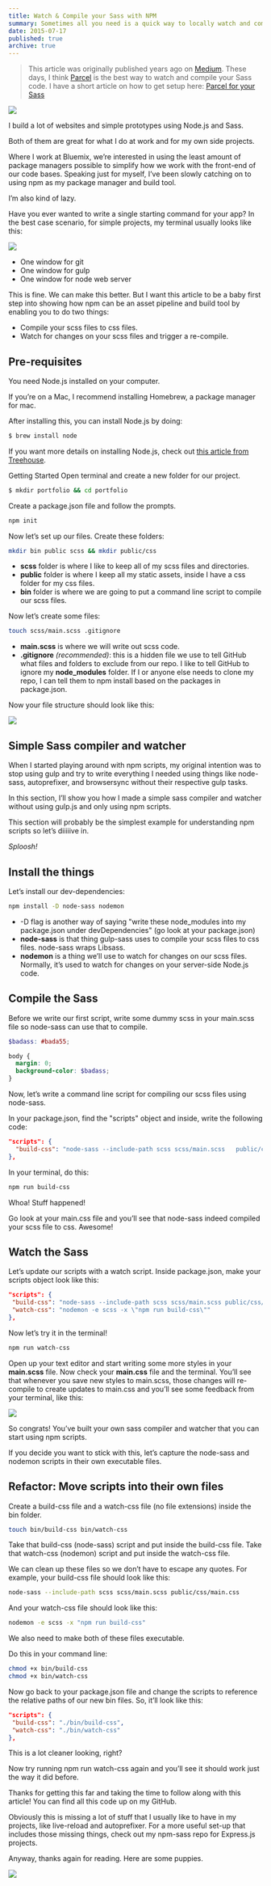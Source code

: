 ```yaml
---
title: Watch & Compile your Sass with NPM
summary: Sometimes all you need is a quick way to locally watch and compile your SCSS styles. If you're already using Node.js and NPM for your local environment, then using NPM scripts is one of the best ways to get a minimal setup up and running.
date: 2015-07-17
published: true
archive: true
---
```



> This article was originally published years ago on [Medium](https://medium.com/@brianhan/watch-compile-your-sass-with-npm-9ba2b878415b).
> These days, I think [Parcel](https://parceljs.org/) is the best way to watch and compile your Sass code.
> I have a short article on how to get setup here: [Parcel for your Sass](/2018-12-18-parcel-sass/)

<img src={npmImgUrl} />

I build a lot of websites and simple prototypes using Node.js and Sass.

Both of them are great for what I do at work and for my own side projects.

Where I work at Bluemix, we’re interested in using the least amount of package managers possible to simplify how we work with the front-end of our code bases. Speaking just for myself, I’ve been slowly catching on to using npm as my package manager and build tool.

I’m also kind of lazy.

Have you ever wanted to write a single starting command for your app? In the best case scenario, for simple projects, my terminal usually looks like this:

<img src={terminalImgUrl} />

- One window for git
- One window for gulp
- One window for node web server

This is fine. We can make this better. But I want this article to be a baby first step into showing how npm can be an asset pipeline and build tool by enabling you to do two things:

- Compile your scss files to css files.
- Watch for changes on your scss files and trigger a re-compile.

## Pre-requisites

You need Node.js installed on your computer.

If you’re on a Mac, I recommend installing Homebrew, a package manager for mac.

After installing this, you can install Node.js by doing:

```bash
$ brew install node
```

If you want more details on installing Node.js, check out [this article from Treehouse](http://blog.teamtreehouse.com/install-node-js-npm-mac).

Getting Started Open terminal and create a new folder for our project.

```bash
$ mkdir portfolio && cd portfolio
```

Create a package.json file and follow the prompts.

```bash
npm init
```

Now let’s set up our files. Create these folders:

```bash
mkdir bin public scss && mkdir public/css
```

- **scss** folder is where I like to keep all of my scss files and directories.
- **public** folder is where I keep all my static assets, inside I have a css folder for my css files.
- **bin** folder is where we are going to put a command line script to compile our scss files.

Now let’s create some files:

```bash
touch scss/main.scss .gitignore
```

- **main.scss** is where we will write out scss code.
- **.gitignore** _(recommended)_: this is a hidden file we use to tell GitHub what files and folders to exclude from our repo. I like to tell GitHub to ignore my **node_modules** folder. If I or anyone else needs to clone my repo, I can tell them to npm install based on the packages in package.json.

Now your file structure should look like this:

<img src={fileStructureImgUrl} />

## Simple Sass compiler and watcher

When I started playing around with npm scripts, my original intention was to stop using gulp and try to write everything I needed using things like node-sass, autoprefixer, and browsersync without their respective gulp tasks.

In this section, I’ll show you how I made a simple sass compiler and watcher without using gulp.js and only using npm scripts.

This section will probably be the simplest example for understanding npm scripts so let’s diiiiive in.

_Sploosh!_

## Install the things

Let’s install our dev-dependencies:

```bash
npm install -D node-sass nodemon
```

- -D flag is another way of saying "write these node_modules into my package.json under devDependencies" (go look at your package.json)
- **node-sass** is that thing gulp-sass uses to compile your scss files to css files. node-sass wraps Libsass.
- **nodemon** is a thing we’ll use to watch for changes on our scss files. Normally, it’s used to watch for changes on your server-side Node.js code.

## Compile the Sass

Before we write our first script, write some dummy scss in your main.scss file so node-sass can use that to compile.

```scss
$badass: #bada55;

body {
  margin: 0;
  background-color: $badass;
}
```

Now, let’s write a command line script for compiling our scss files using node-sass.

In your package.json, find the "scripts" object and inside, write the following code:

```json
"scripts": {
  "build-css": "node-sass --include-path scss scss/main.scss   public/css/main.css"
},
```

In your terminal, do this:

```bash
npm run build-css
```

Whoa! Stuff happened!

Go look at your main.css file and you’ll see that node-sass indeed compiled your scss file to css. Awesome!

## Watch the Sass

Let’s update our scripts with a watch script. Inside package.json, make your scripts object look like this:

```json
"scripts": {
 "build-css": "node-sass --include-path scss scss/main.scss public/css/main.css",
 "watch-css": "nodemon -e scss -x \"npm run build-css\""
},
```

Now let’s try it in the terminal!

```bash
npm run watch-css
```

Open up your text editor and start writing some more styles in your **main.scss** file. Now check your **main.css** file and the terminal. You’ll see that whenever you save new styles to main.scss, those changes will re-compile to create updates to main.css and you’ll see some feedback from your terminal, like this:

<img src={npmRunWatchCssImgUrl} />

So congrats! You’ve built your own sass compiler and watcher that you can start using npm scripts.

If you decide you want to stick with this, let’s capture the node-sass and nodemon scripts in their own executable files.

## Refactor: Move scripts into their own files

Create a build-css file and a watch-css file (no file extensions) inside the bin folder.

```bash
touch bin/build-css bin/watch-css
```

Take that build-css (node-sass) script and put inside the build-css file.
Take that watch-css (nodemon) script and put inside the watch-css file.

We can clean up these files so we don’t have to escape any quotes. For example, your build-css file should look like this:

```bash
node-sass --include-path scss scss/main.scss public/css/main.css
```

And your watch-css file should look like this:

```bash
nodemon -e scss -x "npm run build-css"
```

We also need to make both of these files executable.

Do this in your command line:

```bash
chmod +x bin/build-css
chmod +x bin/watch-css
```

Now go back to your package.json file and change the scripts to reference the relative paths of our new bin files. So, it’ll look like this:

```json
"scripts": {
 "build-css": "./bin/build-css",
 "watch-css": "./bin/watch-css"
},
```

This is a lot cleaner looking, right?

Now try running npm run watch-css again and you’ll see it should work just the way it did before.

Thanks for getting this far and taking the time to follow along with this article! You can find all this code up on my GitHub.

Obviously this is missing a lot of stuff that I usually like to have in my projects, like live-reload and autoprefixer. For a more useful set-up that includes those missing things, check out my npm-sass repo for Express.js projects.

Anyway, thanks again for reading. Here are some puppies.

<img src={puppiesGif} />

